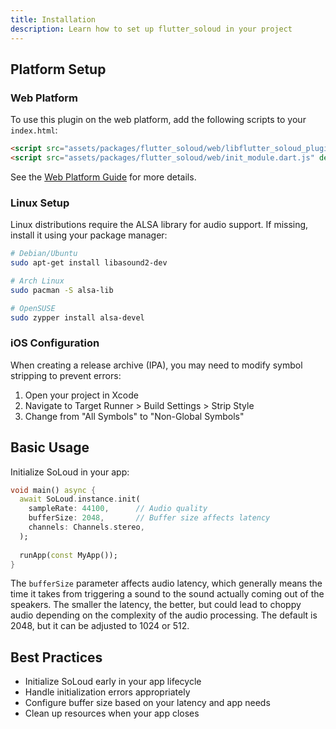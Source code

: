 ```yaml
---
title: Installation
description: Learn how to set up flutter_soloud in your project
---
```


## Platform Setup

### Web Platform
To use this plugin on the web platform, add the following scripts to your `index.html`:

```html
<script src="assets/packages/flutter_soloud/web/libflutter_soloud_plugin.js" defer></script>
<script src="assets/packages/flutter_soloud/web/init_module.dart.js" defer></script>
```

See the [Web Platform Guide](/get_started/web_notes) for more details.

### Linux Setup

Linux distributions require the ALSA library for audio support. If missing, install it using your package manager:

```bash
# Debian/Ubuntu
sudo apt-get install libasound2-dev

# Arch Linux
sudo pacman -S alsa-lib

# OpenSUSE
sudo zypper install alsa-devel
```

### iOS Configuration

When creating a release archive (IPA), you may need to modify symbol stripping to prevent errors:

1. Open your project in Xcode
2. Navigate to Target Runner > Build Settings > Strip Style
3. Change from "All Symbols" to "Non-Global Symbols"

## Basic Usage

Initialize SoLoud in your app:

```dart
void main() async {
  await SoLoud.instance.init(
    sampleRate: 44100,      // Audio quality
    bufferSize: 2048,       // Buffer size affects latency
    channels: Channels.stereo,
  );
  
  runApp(const MyApp());
}
```
<Info>The `bufferSize` parameter affects audio latency, which generally means the time it takes from triggering a sound to the sound actually coming out of the speakers. The smaller the latency, the better, but could lead to choppy audio depending on the complexity of the audio processing. The default is 2048, but it can be adjusted to 1024 or 512.</Info>

## Best Practices

- Initialize SoLoud early in your app lifecycle
- Handle initialization errors appropriately
- Configure buffer size based on your latency and app needs
- Clean up resources when your app closes
